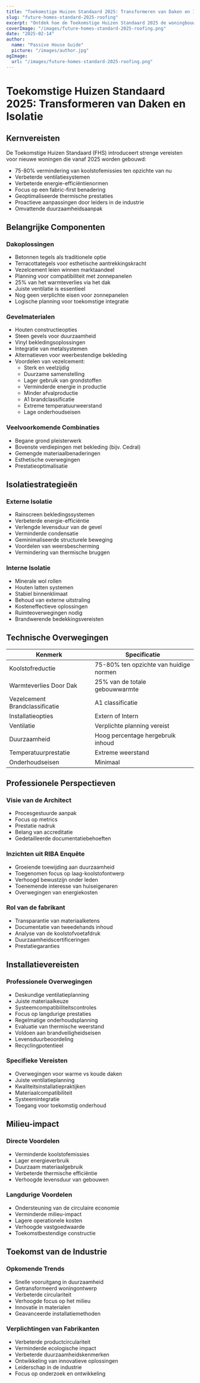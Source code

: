 ```yaml
---
title: "Toekomstige Huizen Standaard 2025: Transformeren van Daken en Isolatie"
slug: "future-homes-standard-2025-roofing"
excerpt: "Ontdek hoe de Toekomstige Huizen Standaard 2025 de woningbouw revolutioneert met nieuwe vereisten voor duurzame dak- en isolatieoplossingen."
coverImage: "/images/future-homes-standard-2025-roofing.png"
date: "2025-02-14"
author:
  name: "Passive House Guide"
  picture: "/images/author.jpg"
ogImage:
  url: "/images/future-homes-standard-2025-roofing.png"
---
```


# Toekomstige Huizen Standaard 2025: Transformeren van Daken en Isolatie

## Kernvereisten

De Toekomstige Huizen Standaard (FHS) introduceert strenge vereisten voor nieuwe woningen die vanaf 2025 worden gebouwd:

- 75-80% vermindering van koolstofemissies ten opzichte van nu
- Verbeterde ventilatiesystemen
- Verbeterde energie-efficiëntienormen
- Focus op een fabric-first benadering
- Geoptimaliseerde thermische prestaties
- Proactieve aanpassingen door leiders in de industrie
- Omvattende duurzaamheidsaanpak

## Belangrijke Componenten

### Dakoplossingen
- Betonnen tegels als traditionele optie
- Terracottategels voor esthetische aantrekkingskracht
- Vezelcement leien winnen marktaandeel
- Planning voor compatibiliteit met zonnepanelen
- 25% van het warmteverlies via het dak
- Juiste ventilatie is essentieel
- Nog geen verplichte eisen voor zonnepanelen
- Logische planning voor toekomstige integratie

### Gevelmaterialen
- Houten constructieopties
- Steen gevels voor duurzaamheid
- Vinyl bekledingsoplossingen
- Integratie van metalsystemen
- Alternatieven voor weerbestendige bekleding
- Voordelen van vezelcement:
  - Sterk en veelzijdig
  - Duurzame samenstelling
  - Lager gebruik van grondstoffen
  - Verminderde energie in productie
  - Minder afvalproductie
  - A1 brandclassificatie
  - Extreme temperatuurweerstand
  - Lage onderhoudseisen

### Veelvoorkomende Combinaties
- Begane grond pleisterwerk
- Bovenste verdiepingen met bekleding (bijv. Cedral)
- Gemengde materiaalbenaderingen
- Esthetische overwegingen
- Prestatieoptimalisatie

## Isolatiestrategieën

### Externe Isolatie
- Rainscreen bekledingssystemen
- Verbeterde energie-efficiëntie
- Verlengde levensduur van de gevel
- Verminderde condensatie
- Geminimaliseerde structurele beweging
- Voordelen van weersbescherming
- Vermindering van thermische bruggen

### Interne Isolatie
- Minerale wol rollen
- Houten latten systemen
- Stabiel binnenklimaat
- Behoud van externe uitstraling
- Kosteneffectieve oplossingen
- Ruimteoverwegingen nodig
- Brandwerende bedekkingsvereisten

## Technische Overwegingen

| Kenmerk | Specificatie |
|---------|--------------|
| Koolstofreductie | 75-80% ten opzichte van huidige normen |
| Warmteverlies Door Dak | 25% van de totale gebouwwarmte |
| Vezelcement Brandclassificatie | A1 classificatie |
| Installatieopties | Extern of Intern |
| Ventilatie | Verplichte planning vereist |
| Duurzaamheid | Hoog percentage hergebruik inhoud |
| Temperatuurprestatie | Extreme weerstand |
| Onderhoudseisen | Minimaal |

## Professionele Perspectieven

### Visie van de Architect
- Procesgestuurde aanpak
- Focus op metrics
- Prestatie nadruk
- Belang van accreditatie
- Gedetailleerde documentatiebehoeften

### Inzichten uit RIBA Enquête
- Groeiende toewijding aan duurzaamheid
- Toegenomen focus op laag-koolstofontwerp
- Verhoogd bewustzijn onder leden
- Toenemende interesse van huiseigenaren
- Overwegingen van energiekosten

### Rol van de fabrikant
- Transparantie van materiaalketens
- Documentatie van tweedehands inhoud
- Analyse van de koolstofvoetafdruk
- Duurzaamheidscertificeringen
- Prestatiegaranties

## Installatievereisten

### Professionele Overwegingen
- Deskundige ventilatieplanning
- Juiste materiaalkeuze
- Systeemcompatibiliteitscontroles
- Focus op langdurige prestaties
- Regelmatige onderhoudsplanning
- Evaluatie van thermische weerstand
- Voldoen aan brandveiligheidseisen
- Levensduurbeoordeling
- Recyclingpotentieel

### Specifieke Vereisten
- Overwegingen voor warme vs koude daken
- Juiste ventilatieplanning
- Kwaliteitsinstallatiepraktijken
- Materiaalcompatibiliteit
- Systeemintegratie
- Toegang voor toekomstig onderhoud

## Milieu-impact

### Directe Voordelen
- Verminderde koolstofemissies
- Lager energieverbruik
- Duurzaam materiaalgebruik
- Verbeterde thermische efficiëntie
- Verhoogde levensduur van gebouwen

### Langdurige Voordelen
- Ondersteuning van de circulaire economie
- Verminderde milieu-impact
- Lagere operationele kosten
- Verhoogde vastgoedwaarde
- Toekomstbestendige constructie

## Toekomst van de Industrie

### Opkomende Trends
- Snelle vooruitgang in duurzaamheid
- Getransformeerd woningontwerp
- Verbeterde circulariteit
- Verhoogde focus op het milieu
- Innovatie in materialen
- Geavanceerde installatiemethoden

### Verplichtingen van Fabrikanten
- Verbeterde productcirculariteit
- Verminderde ecologische impact
- Verbeterde duurzaamheidskenmerken
- Ontwikkeling van innovatieve oplossingen
- Leiderschap in de industrie
- Focus op onderzoek en ontwikkeling